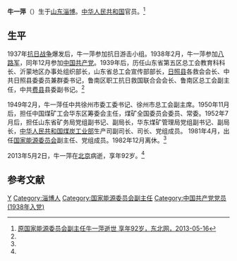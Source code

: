 '''牛一萍'''（{{bd|1920年|12月|2013年|5月2日|catIdx=Niu}}）生于[[山东|山东]][[淄博|淄博]]。[[中华人民共和国|中华人民共和国]]官员。<ref name=nyp>[http://internal.dbw.cn/system/2013/05/16/054772097.shtml 原国家能源委员会副主任牛一萍逝世 享年92岁，东北网，2013-05-16]{{Dead link|date=2018年7月 |bot=InternetArchiveBot |fix-attempted=yes }}</ref>

==生平==
1937年[[抗日战争|抗日战争]]爆发后，牛一萍参加抗日游击小组。1938年2月，牛一萍参加[[八路军|八路军]]，同年12月参加[[中国共产党|中国共产党]]。1939年后，历任山东省第五区总工会教育科科长、沂蒙地区办事处组织部长，山东省总工会宣传部部长，[[日照县|日照县]]各救会会长、中共日照县委委员兼群委书记，鲁南区职工抗日救国联合会会长、鲁南区总工会副主任，中共[[费县|费县]]县委副书记。<ref name=nyp/>

1949年2月，牛一萍任中共徐州市委工委书记、徐州市总工会副主席。1950年11月后，担任中国煤矿工会华东区筹委会主任，煤矿全国委员会委员、常委。1952年7月后，担任山东省矿务局党组副书记、副局长，华东煤矿管理局党组副书记、副局长，[[中华人民共和国煤炭工业部|中华人民共和国煤炭工业部]]生产司副司长、司长、党组成员。 1981年4月，出任[[国家能源委员会|国家能源委员会]]副主任、党组成员。1982年12月离休。<ref name=nyp/>

2013年5月2日，牛一萍在[[北京|北京]]病逝，享年92岁。<ref name=nyp/>

==参考文献==
{{reflist}}

{{DEFAULTSORT:Niu牛}}
[[Category:牛姓|Y]]
[[Category:淄博人|Category:淄博人]]
[[Category:国家能源委员会副主任|Category:国家能源委员会副主任]]
[[Category:中国共产党党员_(1938年入党)|Category:中国共产党党员 (1938年入党)]]